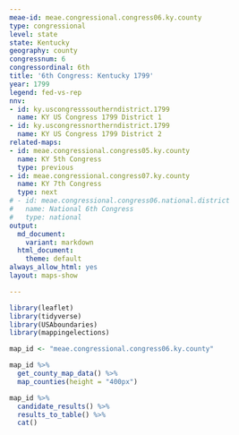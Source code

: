 ```yaml
---
meae-id: meae.congressional.congress06.ky.county
type: congressional
level: state
state: Kentucky
geography: county
congressnum: 6
congressordinal: 6th
title: '6th Congress: Kentucky 1799'
year: 1799
legend: fed-vs-rep
nnv:
- id: ky.uscongresssoutherndistrict.1799
  name: KY US Congress 1799 District 1
- id: ky.uscongressnortherndistrict.1799
  name: KY US Congress 1799 District 2
related-maps:
- id: meae.congressional.congress05.ky.county
  name: KY 5th Congress
  type: previous
- id: meae.congressional.congress07.ky.county
  name: KY 7th Congress
  type: next
# - id: meae.congressional.congress06.national.district
#   name: National 6th Congress
#   type: national
output:
  md_document:
    variant: markdown
  html_document:
    theme: default
always_allow_html: yes
layout: maps-show

---
```


```r
library(leaflet)
library(tidyverse)
library(USAboundaries)
library(mappingelections)

map_id <- "meae.congressional.congress06.ky.county"
```

<div class="map">

```r
map_id %>%
  get_county_map_data() %>%
  map_counties(height = "400px")
```

</div>

<div class="results-table">

```r
map_id %>%
  candidate_results() %>%
  results_to_table() %>%
  cat()
```

</div>
